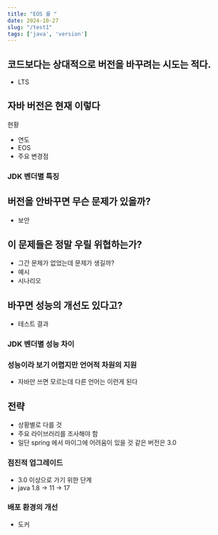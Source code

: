 ```yaml
---
title: "EOS 를 "
date: 2024-10-27
slug: "/test1"
tags: ['java', 'version']
---
```



## 코드보다는 상대적으로 버전을 바꾸려는 시도는 적다.
- LTS

## 자바 버전은 현재 이렇다
현황
- 연도
- EOS
- 주요 변경점

### JDK 벤더별 특징

## 버전을 안바꾸면 무슨 문제가 있을까?
- 보안

## 이 문제들은 정말 우릴 위협하는가?
- 그간 문제가 없었는데 문제가 생길까?
- 예시
- 시나리오

## 바꾸면 성능의 개선도 있다고?
- 테스트 결과

### JDK 벤더별 성능 차이

### 성능이라 보기 어렵지만 언어적 차원의 지원
- 자바만 쓰면 모르는데 다른 언어는 이런게 된다

## 전략
- 상황별로 다를 것
- 주요 라이브러리를 조사해야 함
- 일단 spring 에서 마이그에 어려움이 있을 것 같은 버전은 3.0
### 점진적 업그레이드
- 3.0 이상으로 가기 위한 단계
- java 1.8 -> 11 -> 17
### 배포 환경의 개선
- 도커
